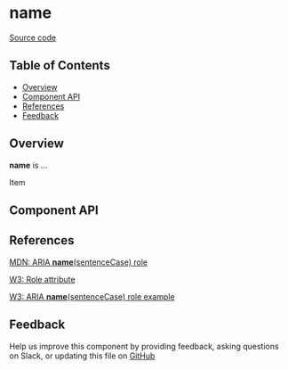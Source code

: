 
# **name**

[Source code](https://github.com/leemonade/bubbles/tree/main/packages/components/overlay/Item)

## Table of Contents

<!-- START doctoc generated TOC please keep comment here to allow auto update -->
<!-- DON'T EDIT THIS SECTION, INSTEAD RE-RUN doctoc TO UPDATE -->

- [Overview](#overview)
- [Component API](#component-api)
- [References](#references)
- [Feedback](#feedback)

## Overview

**name** is ...

<ThemeProvider>
  <Item>Item</Item>
</ThemeProvider>

## Component API

<Preview>
  <Story id="atoms-overlay-item--playground" />
</Preview>

<Props of={Item} />

## References

[MDN: ARIA **name**(sentenceCase) role](https://developer.mozilla.org/en-US/docs/Web/Accessibility/ARIA/Roles/item_role)

[W3: Role attribute](https://www.w3.org/WAI/PF/HTML/wiki/RoleAttribute)

[W3: ARIA **name**(sentenceCase) role example](https://www.w3.org/TR/2016/WD-wai-aria-practices-1.1-20160317/examples/item/item.html)

## Feedback

Help us improve this component by providing feedback, asking questions on Slack, or updating this file on
[GitHub](https://github.com/leemonade/bubbles/edit/main/packages/components/overlay/Item.mdx)
